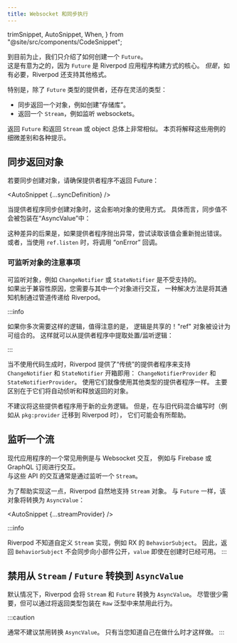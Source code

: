 ```yaml
---
title: Websocket 和同步执行
---
```


  trimSnippet,
  AutoSnippet,
  When,
} from "@site/src/components/CodeSnippet";

<!---
So far, we've only covered on how to create a `Future`.  
This is on purpose, as `Future`s are the core of how Riverpod applications
should be built. _But_, Riverpod also supports other formats if necessary.
-->
到目前为止，我们只介绍了如何创建一个 `Future`。  
这是有意为之的，因为 `Future` 是 Riverpod 应用程序构建方式的核心。
_但是_，如有必要，Riverpod 还支持其他格式。

<!---
In particular, instead of a `Future`, providers are free to:
-->
特别是，除了 `Future` 类型的提供者，还存在灵活的类型：

<!---
- Synchronously return an object, such as to create a "Repository".
- Return a `Stream`, such as to listen to websockets.
-->
- 同步返回一个对象，例如创建“存储库”。
- 返回一个 `Stream`，例如监听 websockets。

<!---
Returning a `Future` and returning a `Stream` or an object
is quite similar overall. Think of this page as
an explanation of subtle differences and various tips for those use-cases.
-->
返回 `Future` 和返回 `Stream` 或 object 总体上非常相似。
本页将解释这些用例的细微差别和各种提示。

<!---
## Synchronously returning an object
-->
## 同步返回对象

<!---
To synchronously create an object, make sure that your
provider does not return a Future:
-->
若要同步创建对象，请确保提供者程序不返回 Future：

<AutoSnippet {...syncDefinition} />

<!---
When a provider synchronously creates an object,
this impacts how the object is consumed.
In particular, synchronous values are not wrapped
in an "AsyncValue":
-->
当提供者程序同步创建对象时，这会影响对象的使用方式。
具体而言，同步值不会被包装在“AsyncValue”中：

<AutoSnippet raw={syncConsumer} />

<!---
The consequence of this difference is that if your provider
throws, trying to read the value will rethrow the error.
Alternatively, when using `ref.listen`, the "onError" callback
will be invoked.
-->
这种差异的后果是，如果提供者程序抛出异常，尝试读取该值会重新抛出错误。
或者，当使用 `ref.listen` 时，将调用 “onError” 回调。

<!---
### Listenable objects considerations
-->
### 可监听对象的注意事项

<When codegen={true}>

<!---
Listenable objects such as `ChangeNotifier` or `StateNotifier` are not supported.  
If, for compatibility reasons, you need to interact with one of such objects,
one workaround is to pipe their notification mechanism to Riverpod.
-->
可监听对象，例如 `ChangeNotifier` 或 `StateNotifier` 是不受支持的。  
如果出于兼容性原因，您需要与其中一个对象进行交互，
一种解决方法是将其通知机制通过管道传递给 Riverpod。

<AutoSnippet raw={pipeChangeNotifier} />

:::info
<!---
In case you need such logic many times, it is worth noting that
the logic shared! The "ref" object is designed to be composable.
This enables extracting the dispose/listening logic out of the provider:
-->
如果你多次需要这样的逻辑，值得注意的是，
逻辑是共享的！"ref" 对象被设计为可组合的。
这样就可以从提供者程序中提取处置/监听逻辑：

<AutoSnippet raw={sharedPipeChangeNotifier} />
:::

</When>

<When codegen={false}>

<!---
When not using code-generation, Riverpod offers "legacy" providers
to support `ChangeNotifier` and `StateNotifier` out of the box:
`ChangeNotifierProvider` and `StateNotifierProvider`. Using them is
similar to using other kinds of providers. The main difference is
that they will both listen and dispose of the returned object automatically.
-->
当不使用代码生成时，Riverpod 提供了“传统”的提供者程序来支持
`ChangeNotifier` 和 `StateNotifier` 开箱即用：
`ChangeNotifierProvider` 和 `StateNotifierProvider`。
使用它们就像使用其他类型的提供者程序一样。
主要区别在于它们将自动侦听和释放返回的对象。

<!---
These providers are not recommended for new business logic.
But they can be helpful when interacting with legacy code,
such as when migrating from `pkg:provider` to Riverpod.
-->
不建议将这些提供者程序用于新的业务逻辑。
但是，在与旧代码混合编写时（例如从 `pkg:provider` 迁移到 Riverpod 时），
它们可能会有所帮助。

<AutoSnippet raw={changeNotifierProvider} />

</When>

<!---
## Listening to a Stream
-->
## 监听一个流

<!---
A common use-case of modern applications is to interact with websockets,
such as with Firebase or GraphQL subscriptions.  
Interacting with those APIs is often done by listening to a `Stream`.
-->
现代应用程序的一个常见用例是与 Websocket 交互，
例如与 Firebase 或 GraphQL 订阅进行交互。  
与这些 API 的交互通常是通过监听一个 `Stream`。

<!---
To help with that, Riverpod naturally supports `Stream` objects.
Like with `Future`s, the object will be converted to an `AsyncValue`:
-->
为了帮助实现这一点，Riverpod 自然地支持 `Stream` 对象。
与 `Future` 一样，该对象将转换为 `AsyncValue`：

<AutoSnippet {...streamProvider} />

:::info
<!---
Riverpod is not aware of custom `Stream` implementations, such as
RX's `BehaviorSubject`.
As such, returning a `BehaviorSubject` will not expose the `value`
synchronously to widgets, even if already available on creation.
-->
Riverpod 不知道自定义 `Stream` 实现，例如 RX 的 `BehaviorSubject`。
因此，返回 `BehaviorSubject` 不会同步向小部件公开，`value` 即使在创建时已经可用。
:::

<!---
## Disabling conversion of `Stream`s/`Future`s to `AsyncValue`
-->
## 禁用从 `Stream` / `Future` 转换到 `AsyncValue`

<!---
By default, Riverpod will convert `Stream`s and `Future`s to `AsyncValue`.
Although rarely needed, it is possible to disable this behavior by wrapping
the return type in a `Raw` typedef.
-->
默认情况下，Riverpod 会将 `Stream` 和 `Future` 转换为 `AsyncValue`。
尽管很少需要，但可以通过将返回类型包装在 `Raw` 泛型中来禁用此行为。

:::caution
<!---
It is generally discouraged to disable the `AsyncValue` conversion.
Do so only if you know what you are doing.
-->
通常不建议禁用转换 `AsyncValue`。
只有当您知道自己在做什么时才这样做。
:::

<AutoSnippet raw={rawUsage} />

